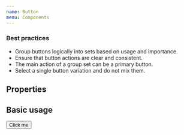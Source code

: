 ```yaml
---
name: Button
menu: Components
---
```



### Best practices

- Group buttons logically into sets based on usage and importance.
- Ensure that button actions are clear and consistent.
- The main action of a group set can be a primary button.
- Select a single button variation and do not mix them.

## Properties


## Basic usage


<Button>Click me</Button>